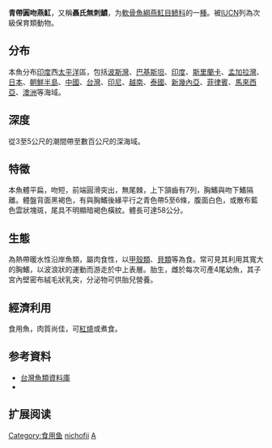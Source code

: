 {{Speciesbox
| name = 青帶圓吻燕魟
| status = VU
| status_system = iucn3.1
| image = 
| genus = Aetomylaeus
| species = nichofii
| authority = Bloch & Schneider, 1801
| synonyms = *''Aetomylaeus niehofii''<br /><small>Bloch & Schneider, 1801</small>
}}

'''青帶圓吻燕魟'''，又稱'''聶氏無刺鱝'''，为[[軟骨魚綱|軟骨魚綱]][[燕魟目|燕魟目]][[鲼科|鲼科]]的一[[種|種]]。被[[IUCN|IUCN]]列為次級保育類動物。

==分布==
本魚分布[[印度|印度]]西[[太平洋|太平洋]]區，包括[[波斯灣|波斯灣]]、[[巴基斯坦|巴基斯坦]]、[[印度|印度]]、[[斯里蘭卡|斯里蘭卡]]、[[孟加拉灣|孟加拉灣]]、[[日本|日本]]、[[朝鮮半島|朝鮮半島]]、[[中國|中國]]、[[台灣|台灣]]、[[印尼|印尼]]、[[越南|越南]]、[[泰國|泰國]]、[[新幾內亞|新幾內亞]]、[[菲律賓|菲律賓]]、[[馬來西亞|馬來西亞]]、[[澳洲|澳洲]]等海域。

==深度==
從3至5公尺的潮間帶至數百公尺的深海域。

==特徵==
本魚體平扁，吻短，前端圓滑突出，無尾棘，上下頷齒有7列，胸鰭與吻下鰭隔離。體盤背面黑褐色，有與胸鰭後緣平行之青色帶5至6條，腹面白色，或散布藍色雲狀塊斑，尾具不明顯暗褐色橫紋。體長可達58公分。

==生態==
為熱帶暖水性沿岸魚類，屬肉食性，以[[甲殼類|甲殼類]]、[[貝類|貝類]]等為食。常可見其利用其寬大的胸鰭，以波浪狀的運動而游走於中上表層。胎生，雌於每次可產4尾幼魚，其子宮內壁密布絨毛狀乳突，分泌物可供胎兒營養。

==經濟利用==
食用魚，肉質尚佳，可[[紅燒|紅燒]]或煮食。

== 参考資料 ==
*[http://fishdb.sinica.edu.tw/ 台灣魚類資料庫] {{Wayback|url=http://fishdb.sinica.edu.tw/ |date=20160304193340 }}
*{{FishBase_species|genus=Aetomylaeus|species=nichofii|year=2011|month=12}}

== 扩展阅读 ==
{{refbegin}}
{{wikispecies-inline|Myliobatis tobijei|青帶圓吻燕魟}}
{{refend}}
{{Taxonbar|from=Q4547153}}

[[Category:食用鱼|Category:食用鱼]]
[[Category:無刺鱝属|nichofii]]
[[Category:1801年描述的魚類|A]]